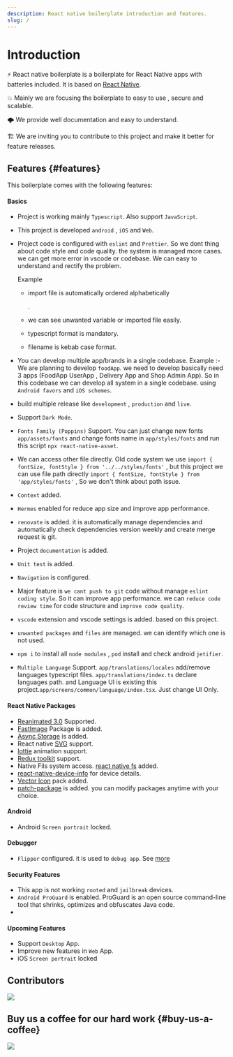 ```yaml
---
description: React native boilerplate introduction and features.
slug: /
---
```


# Introduction

⚡️ React native boilerplate is a boilerplate for React Native apps with batteries included. It is based on [React Native](https://reactnative.dev/).

💥 Mainly we are focusing the boilerplate to easy to use , secure and scalable.

🌩️ We provide well documentation and easy to understand.

🏗️ We are inviting you to contribute to this project and make it better for feature releases.

## Features {#features}

This boilerplate comes with the following features:

#### Basics

- Project is working mainly `Typescript`. Also support `JavaScript`.
- This project is developed `android` , `iOS` and `Web`.
- Project code is configured with `eslint` and `Prettier`. So we dont thing
  about code style and code quality. the system is managed more cases. we can
  get more error in vscode or codebase. We can easy to understand and rectify
  the problem.

  Example

  - import file is automatically ordered alphabetically

    .

  - we can see unwanted variable or imported file easily.
  - typescript format is mandatory.
  - filename is kebab case format.

- You can develop multiple app/brands in a single codebase. Example :- We are
  planning to develop `foodApp`. we need to develop basically need 3 apps
  (FoodApp UserApp , Delivery App and Shop Admin App). So in this codebase we
  can develop all system in a single codebase. using `Android favors` and
  `iOS schemes`.
- build multiple release like `development` , `production` and `live`.
- Support `Dark Mode`.
- `Fonts Family (Poppins)` Support. You can just change new fonts
  `app/assets/fonts` and change fonts name in `app/styles/fonts` and run this
  script `npx react-native-asset`.

- We can access other file directly. Old code system we use
  `import { fontSize, fontStyle } from '../../styles/fonts'` , but this project
  we can use file path directly
  `import { fontSize, fontStyle } from 'app/styles/fonts'` , So we don't think
  about path issue.
- `Context` added.
- `Hermes` enabled for reduce app size and improve app performance.
- `renovate` is added. it is automatically manage dependencies and automatically
  check dependencies version weekly and create merge request is git.
- Project `documentation` is added.
- `Unit test` is added.
- `Navigation` is configured.
- Major feature is `we cant push to git` code without manage
  `eslint coding style`. So it can improve app performance. we can
  `reduce code review time` for code structure and `improve code quality`.
- `vscode` extension and vscode settings is added. based on this project.
- `unwanted packages` and `files` are managed. we can identify which one is not
  used.
- `npm i` to install all `node modules` , `pod` install and check android
  `jetifier`.
- `Multiple Language` Support. `app/translations/locales` add/remove languages
  typescript files. `app/translations/index.ts` declare languages path. and
  Language UI is existing this project.`app/screens/common/language/index.tsx`.
  Just change UI Only.

#### React Native Packages

- [Reanimated 3.0](https://blog.swmansion.com/releasing-reanimated-3-0-17fab4cb2394)
  Supported.
- [FastImage](https://github.com/DylanVann/react-native-fast-image) Package is
  added.
- [Async Storage](https://react-native-async-storage.github.io/async-storage/docs/install/)
  is added.
- React native [SVG](https://www.npmjs.com/package/react-native-svg) support.
- [lottie](https://www.npmjs.com/package/lottie-react-native) animation support.
- [Redux toolkit](https://redux-toolkit.js.org/) support.
- Native Fils system access.
  [react native fs](https://www.npmjs.com/package/react-native-fs) added.
- [react-native-device-info](https://www.npmjs.com/package/react-native-device-info)
  for device details.
- [Vector Icon](https://www.npmjs.com/package/react-native-vector-icons) pack
  added.
- [patch-package](https://www.npmjs.com/package/patch-package) is added. you can
  modify packages anytime with your choice.

#### Android

- Android `Screen portrait` locked.

#### Debugger

- `Flipper` configured. it is used to `debug app`. See [more](flipper.md)

#### Security Features

- This app is not working `rooted` and `jailbreak` devices.
- `Android ProGuard` is enabled. ProGuard is an open source command-line tool
  that shrinks, optimizes and obfuscates Java code.
-

#### Upcoming Features

- Support `Desktop` App.
- Improve new features in `Web` App.
- iOS `Screen portrait` locked

## Contributors

<a href="https://github.com/shdevelopersofficial/react-native-boilerplate/graphs/contributors">
  <img src="https://contrib.rocks/image?repo=shdevelopersofficial/react-native-boilerplate" />
</a>

## Buy us a coffee for our hard work {#buy-us-a-coffee}

<a href="https://www.buymeacoffee.com/adsalihac">
  <img src="https://img.buymeacoffee.com/button-api/?text=Buy us a coffee&emoji=&slug=adsalihac&button_colour=FFDD00&font_colour=000000&font_family=Cookie&outline_colour=000000&coffee_colour=ffffff" />
</a>

